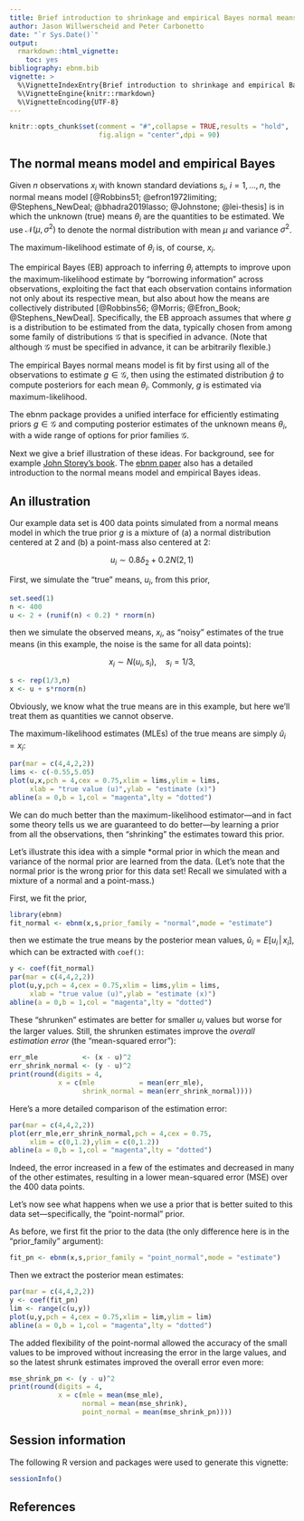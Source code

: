 ```yaml
---
title: Brief introduction to shrinkage and empirical Bayes normal means
author: Jason Willwerscheid and Peter Carbonetto
date: "`r Sys.Date()`"
output: 
  rmarkdown::html_vignette:
    toc: yes
bibliography: ebnm.bib
vignette: >
  %\VignetteIndexEntry{Brief introduction to shrinkage and empirical Bayes normal means}
  %\VignetteEngine{knitr::rmarkdown}
  %\VignetteEncoding{UTF-8}
---
```


```r
knitr::opts_chunk$set(comment = "#",collapse = TRUE,results = "hold",
                      fig.align = "center",dpi = 90)
```

## The normal means model and empirical Bayes

Given $n$ observations $x_i$ with known standard deviations $s_i$, $i
= 1, \dots, n$, the normal means model
[@Robbins51; @efron1972limiting; @Stephens_NewDeal; @bhadra2019lasso;
@Johnstone; @lei-thesis] is
\begin{equation}
x_i \overset{\text{ind.}}{\sim} \mathcal{N}(\theta_i, s_i^2),
\end{equation}
in which the unknown (true) means $\theta_i$ are the quantities
to be estimated. We use
$\mathcal{N}(\mu, \sigma^2)$ to denote the normal distribution with
mean $\mu$ and variance $\sigma^2$.

The maximum-likelihood estimate of $\theta_i$ is, of course, $x_i$.

The empirical Bayes (EB) approach to inferring $\theta_i$ attempts to
improve upon the maximum-likelihood estimate by "borrowing
information" across observations, exploiting the fact that each
observation contains information not only about its respective mean,
but also about how the means are collectively distributed
[@Robbins56; @Morris; @Efron_Book; @Stephens_NewDeal].  Specifically,
the EB approach assumes that
\begin{equation}
\theta_i \overset{\text{ind.}}{\sim} g \in \mathcal{G},
\end{equation}
where $g$ is a distribution to be estimated from the data, typically
chosen from among some family of distributions $\mathcal{G}$ that is
specified in advance. (Note that although $\mathcal{G}$ must be
specified in advance, it can be arbitrarily flexible.)

The empirical Bayes normal means model is fit by first using
all of the observations to estimate $g \in \mathcal{G}$, then using
the estimated distribution $\hat{g}$ to compute posteriors for each
mean $\theta_i$. Commonly, $g$ is estimated via maximum-likelihood.

The ebnm package provides a unified interface for efficiently
estimating priors $g \in \mathcal{G}$ and computing posterior
estimates of the unknown means $\theta_i$, with a wide range of
options for prior families $\mathcal{G}$.

Next we give a brief illustration of these ideas. For background, see
for example [John Storey's book][storey-book]. The
[ebnm paper][ebnm-paper] also has a detailed introduction to
the normal means model and empirical Bayes ideas.

## An illustration

Our example data set is 400 data points simulated from a normal means
model in which the true prior $g$ is a mixture of (a) a normal
distribution centered at 2 and (b) a point-mass also centered
at 2:

$$
u_i \sim 0.8\delta_2 + 0.2 N(2,1)
$$

First, we simulate the "true" means, $u_i$, from this prior,

```r
set.seed(1)
n <- 400
u <- 2 + (runif(n) < 0.2) * rnorm(n)
```

then we simulate the observed means, $x_i$, as "noisy" estimates of the
true means (in this example, the noise is the same for all data points):

$$
x_i \sim N(u_i,s_i), \quad s_i = 1/3,
$$

```r
s <- rep(1/3,n)
x <- u + s*rnorm(n)
```

Obviously, we know what the true means are in this example, but here
we'll treat them as quantities we cannot observe.

The maximum-likelihood estimates (MLEs) of the true means are simply
$\hat{u}_i = x_i$:

```r
par(mar = c(4,4,2,2))
lims <- c(-0.55,5.05)
plot(u,x,pch = 4,cex = 0.75,xlim = lims,ylim = lims,
     xlab = "true value (u)",ylab = "estimate (x)")
abline(a = 0,b = 1,col = "magenta",lty = "dotted")
```

We can do much better than the maximum-likelihood estimator—and in
fact some theory tells us we are guaranteed to do better—by learning a
prior from all the observations, then "shrinking" the estimates toward
this prior.

Let's illustrate this idea with a simple *ormal prior in which the
mean and variance of the normal prior are learned from the
data. (Let's note that the normal prior is the wrong prior for this
data set! Recall we simulated with a mixture of a normal and a
point-mass.)

First, we fit the prior,

```r
library(ebnm)
fit_normal <- ebnm(x,s,prior_family = "normal",mode = "estimate")
```

then we estimate the true means by the posterior mean values,
$\hat{u}_i = E[u_i \,|\, x_i]$, which can be extracted with
`coef()`:

```r
y <- coef(fit_normal)
par(mar = c(4,4,2,2))
plot(u,y,pch = 4,cex = 0.75,xlim = lims,ylim = lims,
     xlab = "true value (u)",ylab = "estimate (x)")
abline(a = 0,b = 1,col = "magenta",lty = "dotted")
```

These "shrunken" estimates are better for smaller $u_i$ values but
worse for the larger values. Still, the shrunken estimates improve
the *overall estimation error* (the "mean-squared error"):

```r
err_mle           <- (x - u)^2
err_shrink_normal <- (y - u)^2
print(round(digits = 4,
            x = c(mle           = mean(err_mle),
                  shrink_normal = mean(err_shrink_normal))))
```

Here's a more detailed comparison of the estimation error:

```r
par(mar = c(4,4,2,2))
plot(err_mle,err_shrink_normal,pch = 4,cex = 0.75,
     xlim = c(0,1.2),ylim = c(0,1.2))
abline(a = 0,b = 1,col = "magenta",lty = "dotted")
```

Indeed, the error increased in a few of the estimates and decreased in
many of the other estimates, resulting in a lower mean-squared
error (MSE) over the 400 data points.

Let's now see what happens when we use a prior that is better suited
to this data set—specifically, the "point-normal" prior.

As before, we first fit the prior to the data (the only difference
here is in the "prior_family" argument):

```r
fit_pn <- ebnm(x,s,prior_family = "point_normal",mode = "estimate")
```

Then we extract the posterior mean estimates:

```r
par(mar = c(4,4,2,2))
y <- coef(fit_pn)
lim <- range(c(u,y))
plot(u,y,pch = 4,cex = 0.75,xlim = lim,ylim = lim)
abline(a = 0,b = 1,col = "magenta",lty = "dotted")
```

The added flexibility of the point-normal allowed the accuracy of the
small values to be improved without increasing the error in the large
values, and so the latest shrunk estimates improved the overall error
even more:

```r
mse_shrink_pn <- (y - u)^2
print(round(digits = 4,
            x = c(mle = mean(mse_mle),
                  normal = mean(mse_shrink),
				  point_normal = mean(mse_shrink_pn))))
```

## Session information

The following R version and packages were used to generate this vignette:

```r
sessionInfo()
```

## References

[ebnm-paper]: https://arxiv.org/abs/2110.00152
[storey-book]: https://jdstorey.org/fas
